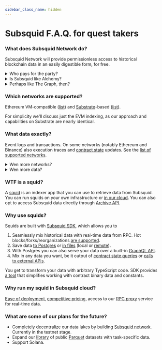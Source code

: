 ```yaml
---
sidebar_class_name: hidden
---
```



# Subsquid F.A.Q. for quest takers

### What does Subsquid Network do?

Subsquid Network will provide permissionless access to historical blockchain data in an easily digestible form, for free.

<details>
<summary>Who pays for the party?</summary>

For the moment, a Swiss company called Subsquid Gmbh. It is funded by the networks supported by Subsquid and by the proceeds of its [cloud service](#why-run-my-squid-in-subsquid-cloud).

</details>
<details>
<summary>Is Subsquid like Alchemy?</summary>

Unlike Alchemy, we do not provide direct access to RPC nodes. Instead, the data is provided in a form that is easier to filter and process in large batches.

</details>
<details>
<summary>Perhaps like The Graph, then?</summary>

Functionality is similar, tech is not.

Unlike subgraphs, [Subsquid indexers](#wtf-is-a-squid) get most of their data from [Archives](/archives/evm). Archives can filter data and retrieve large chunks of it at once. The data is processed on a [per-chunk](/basics/batch-processing) rather than per-item basis, reducing the number of database queries. All of this leads to much faster sync times.

Another huge difference is flexibility: unlike subgraphs, squids can mix in [any external data](/basics/external-api) during the data transform.

Like The Graph, Subsquid is [in the process of decentralizing its service](/subsquid-network), although using a very different architecture.

See [this page](/migrate/subsquid-vs-thegraph) for a more complete comparison.

</details>

### Which networks are supported?

Ethereum VM-compatible ([list](/evm-indexing/supported-networks)) and [Substrate](https://substrate.io)-based ([list](/substrate-indexing/supported-networks)).

For simplicity we'll discuss just the EVM indexing, as our approach and capabilities on Substrate are nearly identical.

### What data exactly?

Event logs and transactions. On some networks (notably Ethereum and Binance) also execution traces and [contract state](https://coinsbench.com/solidity-layout-and-access-of-storage-variables-simply-explained-1ce964d7c738) updates. See the [list of supported networks](/evm-indexing/supported-networks).

<details>
<summary>Wen more networks?</summary>

We add support for networks based on a number of factors. If you would like to see a network added, drop us a line at [this email](d.langellotti@subsquid.io).

</details>
<details>
<summary>Wen more data?</summary>

Execution traces and contract state diffs are added on a best effort basis: we try, if it doesn't work right away we fix stuff and try again. Sometimes we find a workaround, sometimes we have to wait the developers of the network in question to fix something. In short, _it depends_. You can track our progress [here](https://github.com/orgs/subsquid/projects/11).

</details>

### WTF is a squid?

A [squid](/basics/overview/#architecture) is an indexer app that you can use to retrieve data from Subsquid. You can run squids on your own infrastructure or [in our cloud](/deploy-squid/quickstart). You can also opt to access Subsquid data directly through [Archive API](/archives/evm).

### Why use squids?

Squids are built with [Subsquid SDK](https://github.com/subsquid/squid-sdk), which allows you to

1. Seamlessly mix historical data with real-time data from RPC. Hot blocks/forks/reorganizations [are supported](/basics/unfinalized-blocks).
2. Save data [to Postgres](/store/postgres) or [in files](/store/file-store) (local or [remote](/store/file-store/s3-dest)).
3. With Postgres you can also serve your data over a built-in [GraphQL API](/graphql-api).
4. Mix in any data you want, be it output of [contract state queries](/evm-indexing/query-state) or [calls to external APIs](/basics/external-api).

You get to transform your data with arbitrary TypeScript code. SDK provides [a tool](/evm-indexing/squid-evm-typegen) that simplifies working with contract binary data and constants.

### Why run my squid in Subsquid cloud?

[Ease of deployment](/deploy-squid/quickstart), [competitive pricing](/deploy-squid/pricing), access to our [RPC proxy](/deploy-squid/rpc-proxy) service for real-time data.

### What are some of our plans for the future?

- Completely decentralize our data lakes by building [Subsquid network](/subsquid-network). Currently in the testnet stage.
- Expand our [library](https://github.com/subsquid-labs/Subsquid-Datasets) of public [Parquet](https://parquet.apache.org) datasets with task-specific data.
- Support Solana.
